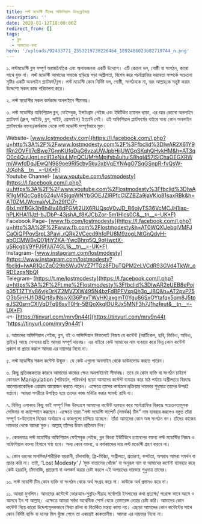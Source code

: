 ```yaml
---
title: লস্ট মডেস্টি টিমের অফিশিয়াল ডিসক্লেইমার
description: ''
date: 2020-01-12T18:00:00Z
redirect_from: []
tags:
  - ব্লগ
  - আমাদের-কথা
hero: '/uploads/92433771_2553219738226464_1892486023682719744_n.png'
---
```


১. লস্টমডেস্টি ব্লগ সম্পূর্ণ অরাজনৈতিক এবং অলাভজনক একটি উদ্যোগ। এটি কোনো দল, গোষ্ঠী বা সংগঠন, কারো সাথে যুক্ত না। লস্ট মডেস্টি আমাদের সমাজে ছড়িয়ে পড়া অশ্লীলতা, বিশেষ করে পর্নোগ্রাফির ভয়াবতা সম্পর্কে সচেতনা সৃষ্টির একটি অনলাইন প্ল্যাটফর্ম/ব্লগ। লস্ট মডেস্টি কোন নির্দিষ্ট দল, গোষ্ঠী, সংগঠনকে না, বরং আল্লাহ্‌কে সন্তুষ্ট করার উদ্দেশ্যে সকল কাজ পরিচালনা করে।

২. লস্ট মডেস্টির সকল কর্মকান্ড অনলাইনে সীমাবদ্ধ।

৩. লস্ট মডেস্টির অফিশিয়াল ব্লগ, ফেইসবুক, ইন্সটাগ্রাম পেইজ এবং ইউটিউব চ্যানেল ছাড়া, এর আর কোনো অনলাইন প্ল্যাটফর্ম (গ্রুপ, আইডি, ব্লগ, সাইট, প্রোফাইল) ইত্যাদি নেই। এই অফিশিয়াল প্ল্যাটফর্মের বাইরে অন্য কোন অনলাইন প্ল্যাটফর্মের বক্তব্য/কর্মকান্ড থেকে লস্ট মডেস্টি সম্পূর্ণভাবে মুক্ত।

Website- [www.lostmodesty.com](https://l.facebook.com/l.php?u=http%3A%2F%2Fwww.lostmodesty.com%2F%3Ffbclid%3DIwAR2X61Y9fRn2OVFII7cBwe7GnnKUfqDaG6vzaUWJpbHjjUWGqSKqhQHvkHM&h=AT3qO0c4QuUgnLncll13eNiuLMgQCUMrhMpifsb4ultuiS8hqI457ISiChaOEGXRWmiWwfdDqJEwQN989oe9Rl5cby5ku3xbVqEYNAgO7SqGSnpR-fvQsW-JtXoh&__tn__=-UK*F)  
Youtube Channel- [www.youtube.com/lostmodesty](https://l.facebook.com/l.php?u=https%3A%2F%2Fwww.youtube.com%2Flostmodesty%3Ffbclid%3DIwAR1lgM1QcCq8b524uV4SjgpWNYbGOEJZIRPfcCIZZBZa9jaVKiq81saxRBk&h=AT0ZMJWcmaVyLZn29fCi7-6IxLmYBGk3h6h4Iv48dFGMi2UX6RUQsoV0vJD_B6oIyTS36VcMCJH1iap-hPLKHA11Jzl-bJDbP-43jshA_f8KJCbZor-5m1Hlcs0C&__tn__=-UK*F)  
Facebook Page- [www.fb.com/lostmodesty](https://l.facebook.com/l.php?u=http%3A%2F%2Fwww.fb.com%2Flostmodesty&h=AT0WQXUebqlVMFJCaOiQPPovSrpL3Pavj_rQRk2VCecd9hfcPU8M9zogLNtGnQdyH-abOCMWBvQ01jfiYZKA-YwcBhrq5Q_9oHwctX-uSRcgbV9YPJ9fjUi74GL1&__tn__=-UK*F)  
Instagram- [www.instagram.com/lostmodesty](https://www.instagram.com/lostmodesty?fbclid=IwAR1QcZqO29bSWu0VzZ7fTGz8FDuTQPM2eLVCdR93GVd4TkWr_oRDEzqsNbQ)  
Telegram- [https://t.me/lostmodesty](https://l.facebook.com/l.php?u=https%3A%2F%2Ft.me%2Flostmodesty%3Ffbclid%3DIwAR2eUEB8ePojo35T1ZTYv86vjkDrKZ2MVZXW495N4bzFdBPFVxpQh3o_J8Q&h=AT2pvP75O3b5inHJfiD8Qrt8ylNsivXl36PxvTWyHKIaxgmT0Ygu86SxOYtafqx5qm8J5tpeJS20srnCXlVqDTq98syT0Hr-5BQoXkqlOURJx5MNF3h7J1hzfeut&__tn__=-UK*F)  
এপ- [https://tinyurl.com/mry9n44t](https://tinyurl.com/mry9n44t 'https://tinyurl.com/mry9n44t')

৪. আমাদের অফিশিয়াল পেইজ, ব্লগ, বই ও অফিসিয়াল লিফলেটে নিজস্ব যে কন্টেন্ট (আর্টিকেল, ছবি, ভিডিও, অডিও, স্লাইড) আছে সেসবের প্রতি আমরা সম্পূর্ণ দায়বদ্ধ। এর বাইরে কেউ আমাদের নাম ব্যবহার করে ভিন্ন কোন কন্টেন্ট প্রকাশ বা প্রচার করলে আমরা এর দায়ভার নিবো না।

৫. লস্ট মডেস্টির সকল কন্টেন্ট উন্মুক্ত। যে কেউ এগুলো অনলাইন থেকে ডাউনলোড করতে পারেন।

৬. কিছু প্রতিবন্ধকতার কারনে আমাদের কাজের ক্ষেত্র অনলাইনেই সীমাবদ্ধ। তবে যে কোন ব্যক্তি বা সংগঠন চাইলে কোনরূপ Manipulation (পরিবর্তন, পরিবর্ধন) ছাড়া আমাদের কন্টেন্ট ব্যবহার করে মাঠ পর্যায়ে অশ্লীলতার বিরুদ্ধে আলোচনাকেন্দ্রিক প্রোগ্রাম আয়োজন করতে পারেন। এক্ষেত্রে তাদের কার্যক্রম প্রক্রিয়ার দায়ভার শুধুমাত্র তাদের উপরই বর্তাবে। আমরা সশরীরে উপস্থিত হয়ে তাদের কাজ মনিটর করার সামর্থ্য রাখি না।

৭. বিভিন্ন এলাকায় কিছু ভাই সম্পূর্ণ নিজ উদ্যোগে আমাদের কন্টেন্ট ব্যবহার করে পর্নোগ্রাফির বিরুদ্ধে সচেতনতামূলক সেমিনার বা ক্যাম্পেইন করছেন। এক্ষেত্রে তারা “লস্ট মডেস্টি সাপোর্ট (সমর্থক) টিম” নাম ব্যবহার করলেও বস্তুত তাঁরা সম্পূর্ণ স্ব-উদ্যোগে নিজের অর্থায়নে এ কাজগুলো চালিয়ে যাচ্ছেন। তাঁরা আমাদের কোন অঙ্গ সংগঠন নন। তাঁদের কাজের দায়ভার থেকে আমরা মুক্ত। আল্লাহ্‌ তাঁদের উত্তম প্রতিদান দিন।

৮. কেবলমাত্র লস্ট মডেস্টির অফিশিয়াল ফেইসবুক পেইজ, ব্লগ কিংবা ইউটিউবে চ্যানেলের বক্তব্য লস্ট মডেস্টির নিজস্ব ও অফিশিয়াল বক্তব্য হিসাবে গণ্য হবে। অন্য কোন বক্তব্য, ও কর্মকান্ডের দায় লস্ট মডেস্টি গ্রহণ করবে না।

৯. কোন ধরনের মানসিক/শারীরিক হয়রানী, চাঁদাবাজি, ফ্রি-মিক্সিং, অশ্লীলতা, প্রতারণা, কপটতা, অপরাধ আমরা সমর্থন বা প্রচার করি না। তাই, ‘Lost Modesty’ / ‘মুক্ত বাতাসের খোঁজে’ বা অনুরূপ নাম বা আমাদের কন্টেন্ট ব্যাবহার করে কেউ হয়রানি, চাঁদাবাজি, প্রতারণা বা অপকর্ম করার চেষ্টা করলে এই অপরাধের দায়ভার শুধুমাত্র তাদের।

১০. লস্ট মডেস্টি টিম কোন ব্যক্তি বা সংগঠন থেকে অর্থ সংগ্রহ করে না। কাউকে অর্থ প্রদানও করে না।

১১. আমরা মুসলিম। আমাদের কন্টেন্টে কোরআন-সুন্নাহ-সীরাহ সর্বোপরি ইসলামের কথা প্রত্যক্ষ/ পরোক্ষ ভাবে আসে ও আসবে ইন শা আল্লাহ্‌। এক্ষেত্রে আমরা সর্বদা অথেন্টিক সোর্স থেকে রেফারেন্স নেয়ার চেষ্টা করি। আমাদের কোন কন্টেন্ট নিয়ে কারো উদ্দেশ্যমূলকভাবে মিথ্যা রটনা বা বিতর্কিত মন্তব্য কাম্য নয়। এছাড়া আমাদের কোন কন্টেন্টের সাথে কোন নির্দিষ্ট ব্যক্তি বা দলের মিল খুঁজে পেলে তা একান্তই কাকতালীয়। আমরা এর দায়ভার নিবো না।
